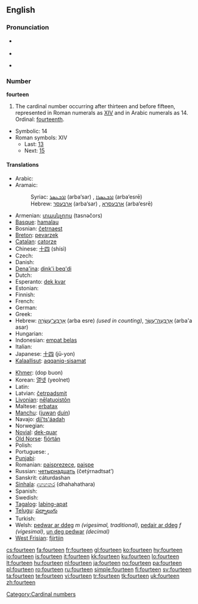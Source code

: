 {{wikipedia}}
==English==

===Pronunciation===
* {{qualifier|following word stressed near the first syllable}}
*: {{a|UK}} {{IPA|/ˈfɔː.tiːn/}}
*: {{a|US}} {{IPA|/ˈfɔɹ.tin/}}
* {{audio|en-us-fourteen.ogg|Audio (US)}}
* {{qualifier|following word stressed after the first syllable}}
*: {{a|UK}} {{IPA|/fɔːˈtiːn/}}
*: {{a|US}} {{IPA|/fɔɹˈtin/}}
*: {{rhymes|iːn}}

===Number===
'''fourteen'''

# The cardinal number occurring after thirteen and before fifteen, represented in Roman numerals as [[XIV]] and in Arabic numerals as 14.  Ordinal: [[fourteenth]].
* Symbolic: 14
* Roman symbols: XIV
** Last: [[thirteen|13]]
** Next: [[fifteen|15]]

====Translations====
{{trans-top|cardinal number}}
* Arabic: {{Arab|[[اربعة عشر]]}} {{IPAchar|(’arbáʕaʈ ʕášar)}}
* Aramaic:
*: Syriac: [[ܐܪܒܥܣܪ]] (arba‘sar) {{m}}, [[ܐܪܒܥܣܪܐ]] (arba‘esrē) {{f}}
*: Hebrew: [[ארבעסר]] (arba‘sar) {{m}}, [[ארבעסרא]] (arba‘esrē) {{f}}
* Armenian: [[տասնչորս]] (tasnəčors)
* [[Basque]]: [[hamalau]]
* Bosnian: [[četrnaest]]
* [[Breton]]: [[pevarzek]]
* [[Catalan]]: [[catorze]]
* Chinese: [[十四]] (shísì)
* Czech: {{t-|cs|čtrnáct}}
* Danish: {{t+|da|fjorten}}
* [[Dena'ina]]: [[dink'i beq'di]]
* Dutch: {{t+|nl|veertien|f}}
* Esperanto: [[dek kvar]]
* Estonian: {{t-|et|neliteist}}
* Finnish: {{t+|fi|neljätoista}}
* French: {{t+|fr|quatorze|m}}
* German: {{t+|de|vierzehn|f}}
* Greek: {{t-|el|δεκατέσσαρες|tr=dekatéssares|sc=Grek}}
* Hebrew: [[ארבע עשרה|אַרְבַּע־עֶשְׂרֵה]] (arba esre) {{f}} ''(used in counting)'', [[ארבעה עשר|אַרְבָּעָה־עָשָׂר]] (arba'a asar) {{m}}
* Hungarian: {{t+|hu|tizennégy}}
* Indonesian: [[empat belas]]
* Italian: {{t+|it|quattordici}}
* Japanese: [[十四]] (jū-yon)
* [[Kalaallisut]]: [[aqqaniq-sisamat]]
{{trans-mid}}
* [[Khmer]]: {{Khmr|[[ដប់បួន]]}} (dop buon)
* Korean: [[열넷]] (yeolnet)
* Latin: {{t+|la|quattuordecim}}
* Latvian: [[četrpadsmit]]
* [[Livonian]]: [[nēļatuoistõn]]
* Maltese: [[erbatax]]
* [[Manchu]]: ([[juwan]] [[duin]])
* Navajo: [[dį́į́'ts'áadah]]
* Norwegian: {{t+|no|fjorten}}
* [[Novial]]: [[dek-quar]]
* [[Old Norse]]: [[fjórtán#Old Norse|fjórtán]]
* Polish: {{t+|pl|czternaście}}
* Portuguese: {{t+|pt|catorze}}, {{t+|pt|quatorze}}
* [[Punjabi]]: {{t-|pa|ਚੌਦਾਂ|xs=Punjabi}}
* Romanian: [[paisprezece]], [[paişpe]] {{italbrac|informal}}
* Russian: [[четырнадцать]] (četýrnadtsat’)
* Sanskrit: cáturdashan
* [[Sinhala]]: [[දහහතර]] (dhahahathara)
* Spanish: {{t+|es|catorce}}
* Swedish: {{t+|sv|fjorton}}
* [[Tagalog]]: [[labing-apat]]
* [[Telugu]]: [[పద్నాలుగు]]
* Turkish: {{t+|tr|on dört}}
* Welsh: [[pedwar ar ddeg]] ''m (vigesimal, traditional)'', [[pedair ar ddeg]] ''f (vigesimal)'', [[un deg pedwar]] ''(decimal)''
* [[West Frisian]]: [[fjirtjin]]
{{trans-bottom}}

[[Category:Cardinal numbers]]

[[cs:fourteen]]
[[fa:fourteen]]
[[fr:fourteen]]
[[gl:fourteen]]
[[ko:fourteen]]
[[hy:fourteen]]
[[io:fourteen]]
[[is:fourteen]]
[[it:fourteen]]
[[kk:fourteen]]
[[ku:fourteen]]
[[lo:fourteen]]
[[lt:fourteen]]
[[hu:fourteen]]
[[nl:fourteen]]
[[ja:fourteen]]
[[no:fourteen]]
[[pa:fourteen]]
[[pl:fourteen]]
[[ro:fourteen]]
[[ru:fourteen]]
[[simple:fourteen]]
[[fi:fourteen]]
[[sv:fourteen]]
[[ta:fourteen]]
[[te:fourteen]]
[[vi:fourteen]]
[[tr:fourteen]]
[[tk:fourteen]]
[[uk:fourteen]]
[[zh:fourteen]]